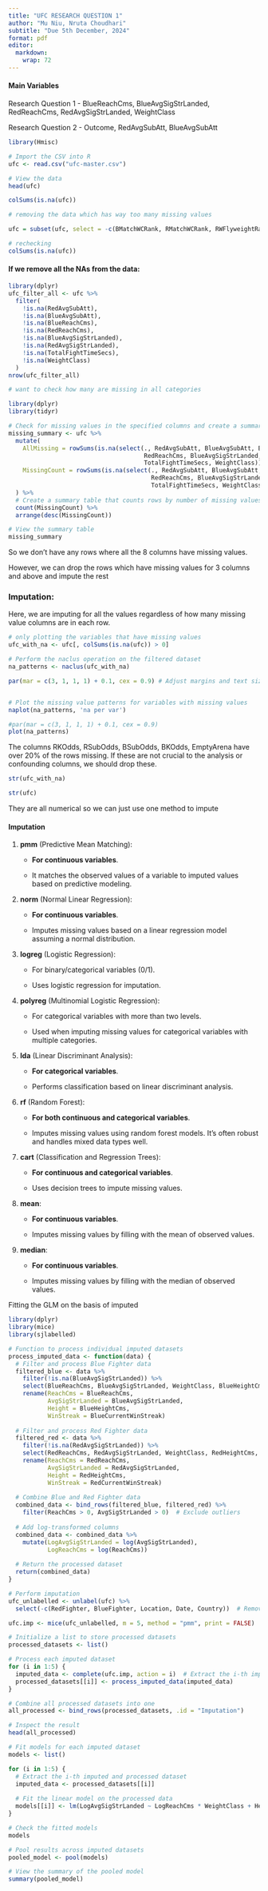 ```yaml
---
title: "UFC RESEARCH QUESTION 1"
author: "Mu Niu, Nruta Choudhari"
subtitle: "Due 5th December, 2024"
format: pdf
editor: 
  markdown: 
    wrap: 72
---
```


#### Main Variables

Research Question 1 - BlueReachCms, BlueAvgSigStrLanded, RedReachCms,
RedAvgSigStrLanded, WeightClass

Research Question 2 - Outcome, RedAvgSubAtt, BlueAvgSubAtt

```r
library(Hmisc)

# Import the CSV into R
ufc <- read.csv("ufc-master.csv")

# View the data
head(ufc)
```

```r
colSums(is.na(ufc)) 
```

```r
# removing the data which has way too many missing values

ufc = subset(ufc, select = -c(BMatchWCRank, RMatchWCRank, RWFlyweightRank, RWFeatherweightRank, RWStrawweightRank, RWBantamweightRank, RHeavyweightRank, RLightHeavyweightRank, RMiddleweightRank, RWelterweightRank, RLightweightRank, RFeatherweightRank, RBantamweightRank, RFlyweightRank, RPFPRank, BWFlyweightRank, BWFeatherweightRank, BWStrawweightRank, BWBantamweightRank, BHeavyweightRank, BLightHeavyweightRank, BMiddleweightRank, BWelterweightRank, BLightweightRank, BFeatherweightRank, BBantamweightRank, BFlyweightRank, BPFPRank))
```

```r
# rechecking
colSums(is.na(ufc)) 
```

#### If we remove all the NAs from the data:

```r
library(dplyr)
ufc_filter_all <- ufc %>%
  filter(
    !is.na(RedAvgSubAtt),
    !is.na(BlueAvgSubAtt),
    !is.na(BlueReachCms), 
    !is.na(RedReachCms), 
    !is.na(BlueAvgSigStrLanded), 
    !is.na(RedAvgSigStrLanded),
    !is.na(TotalFightTimeSecs),
    !is.na(WeightClass)
  )
nrow(ufc_filter_all)
```

```r
# want to check how many are missing in all categories

library(dplyr)
library(tidyr)

# Check for missing values in the specified columns and create a summary table
missing_summary <- ufc %>%
  mutate(
    AllMissing = rowSums(is.na(select(., RedAvgSubAtt, BlueAvgSubAtt, BlueReachCms, 
                                      RedReachCms, BlueAvgSigStrLanded, RedAvgSigStrLanded, 
                                      TotalFightTimeSecs, WeightClass))) == 8,  # 8 columns to check
    MissingCount = rowSums(is.na(select(., RedAvgSubAtt, BlueAvgSubAtt, BlueReachCms, 
                                        RedReachCms, BlueAvgSigStrLanded, RedAvgSigStrLanded, 
                                        TotalFightTimeSecs, WeightClass)))
  ) %>%
  # Create a summary table that counts rows by number of missing values
  count(MissingCount) %>%
  arrange(desc(MissingCount))

# View the summary table
missing_summary
```

So we don't have any rows where all the 8 columns have missing values.

However, we can drop the rows which have missing values for 3 columns
and above and impute the rest

### Imputation:

Here, we are imputing for all the values regardless of how many missing
value columns are in each row.

```r
# only plotting the variables that have missing values
ufc_with_na <- ufc[, colSums(is.na(ufc)) > 0]

# Perform the naclus operation on the filtered dataset
na_patterns <- naclus(ufc_with_na)

par(mar = c(3, 1, 1, 1) + 0.1, cex = 0.9) # Adjust margins and text size


# Plot the missing value patterns for variables with missing values
naplot(na_patterns, 'na per var')
```

```r
#par(mar = c(3, 1, 1, 1) + 0.1, cex = 0.9)
plot(na_patterns)
```

The columns RKOdds, RSubOdds, BSubOdds, BKOdds, EmptyArena have over 20%
of the rows missing. If these are not crucial to the analysis or
confounding columns, we should drop these.

```r
str(ufc_with_na)
```

```r
str(ufc)
```

They are all numerical so we can just use one method to impute

#### Imputation

1.  **pmm** (Predictive Mean Matching):
    -   **For continuous variables**.

    -   It matches the observed values of a variable to imputed values
        based on predictive modeling.
2.  **norm** (Normal Linear Regression):
    -   **For continuous variables**.

    -   Imputes missing values based on a linear regression model
        assuming a normal distribution.
3.  **logreg** (Logistic Regression):
    -   For binary/categorical variables (0/1).

    -   Uses logistic regression for imputation.
4.  **polyreg** (Multinomial Logistic Regression):
    -   For categorical variables with more than two levels.

    -   Used when imputing missing values for categorical variables with
        multiple categories.
5.  **lda** (Linear Discriminant Analysis):
    -   **For categorical variables**.

    -   Performs classification based on linear discriminant analysis.
6.  **rf** (Random Forest):
    -   **For both continuous and categorical variables**.

    -   Imputes missing values using random forest models. It’s often
        robust and handles mixed data types well.
7.  **cart** (Classification and Regression Trees):
    -   **For continuous and categorical variables**.

    -   Uses decision trees to impute missing values.
8.  **mean**:
    -   **For continuous variables**.

    -   Imputes missing values by filling with the mean of observed
        values.
9.  **median**:
    -   **For continuous variables**.

    -   Imputes missing values by filling with the median of observed
        values.

Fitting the GLM on the basis of imputed

```r
library(dplyr)
library(mice)
library(sjlabelled)

# Function to process individual imputed datasets
process_imputed_data <- function(data) {
  # Filter and process Blue Fighter data
  filtered_blue <- data %>%
    filter(!is.na(BlueAvgSigStrLanded)) %>%
    select(BlueReachCms, BlueAvgSigStrLanded, WeightClass, BlueHeightCms, BlueCurrentWinStreak) %>%
    rename(ReachCms = BlueReachCms,
           AvgSigStrLanded = BlueAvgSigStrLanded,
           Height = BlueHeightCms,
           WinStreak = BlueCurrentWinStreak)
  
  # Filter and process Red Fighter data
  filtered_red <- data %>%
    filter(!is.na(RedAvgSigStrLanded)) %>%
    select(RedReachCms, RedAvgSigStrLanded, WeightClass, RedHeightCms, RedCurrentWinStreak) %>%
    rename(ReachCms = RedReachCms,
           AvgSigStrLanded = RedAvgSigStrLanded,
           Height = RedHeightCms,
           WinStreak = RedCurrentWinStreak)
  
  # Combine Blue and Red Fighter data
  combined_data <- bind_rows(filtered_blue, filtered_red) %>%
    filter(ReachCms > 0, AvgSigStrLanded > 0)  # Exclude outliers
  
  # Add log-transformed columns
  combined_data <- combined_data %>%
    mutate(LogAvgSigStrLanded = log(AvgSigStrLanded),
           LogReachCms = log(ReachCms))
  
  # Return the processed dataset
  return(combined_data)
}

# Perform imputation
ufc_unlabelled <- unlabel(ufc) %>%
  select(-c(RedFighter, BlueFighter, Location, Date, Country))  # Remove irrelevant columns

ufc.imp <- mice(ufc_unlabelled, m = 5, method = "pmm", print = FALSE)

# Initialize a list to store processed datasets
processed_datasets <- list()

# Process each imputed dataset
for (i in 1:5) {
  imputed_data <- complete(ufc.imp, action = i)  # Extract the i-th imputed dataset
  processed_datasets[[i]] <- process_imputed_data(imputed_data)
}

# Combine all processed datasets into one
all_processed <- bind_rows(processed_datasets, .id = "Imputation")

# Inspect the result
head(all_processed)

# Fit models for each imputed dataset
models <- list()

for (i in 1:5) {
  # Extract the i-th imputed and processed dataset
  imputed_data <- processed_datasets[[i]]
  
  # Fit the linear model on the processed data
  models[[i]] <- lm(LogAvgSigStrLanded ~ LogReachCms * WeightClass + Height + WinStreak, data = imputed_data)
}

# Check the fitted models
models
```

```r
# Pool results across imputed datasets
pooled_model <- pool(models)

# View the summary of the pooled model
summary(pooled_model)
```

#### 

#### 
